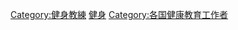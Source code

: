{{Categories by country|nocat}}

[[Category:健身教練‎|Category:健身教練‎]]
[[Category:各國各類運動教練|健身‎]]
[[Category:各国健康教育工作者|Category:各国健康教育工作者]]